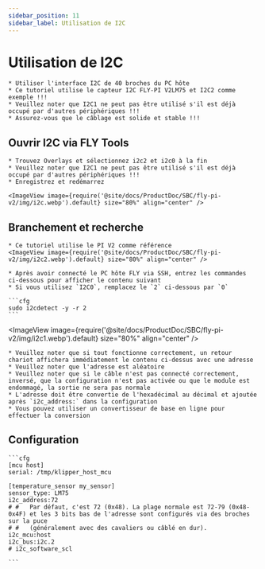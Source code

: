 ```yaml
---
sidebar_position: 11
sidebar_label: Utilisation de I2C
---
```







# Utilisation de I2C

    * Utiliser l'interface I2C de 40 broches du PC hôte
    * Ce tutoriel utilise le capteur I2C FLY-PI V2LM75 et I2C2 comme exemple !!!
    * Veuillez noter que I2C1 ne peut pas être utilisé s'il est déjà occupé par d'autres périphériques !!!
    * Assurez-vous que le câblage est solide et stable !!!

## Ouvrir I2C via FLY Tools

    * Trouvez Overlays et sélectionnez i2c2 et i2c0 à la fin
    * Veuillez noter que I2C1 ne peut pas être utilisé s'il est déjà occupé par d'autres périphériques !!!
    * Enregistrez et redémarrez

    <ImageView image={require('@site/docs/ProductDoc/SBC/fly-pi-v2/img/i2c.webp').default} size="80%" align="center" />


## Branchement et recherche
    * Ce tutoriel utilise le PI V2 comme référence
    <ImageView image={require('@site/docs/ProductDoc/SBC/fly-pi-v2/img/i2c2.webp').default} size="80%" align="center" />

    * Après avoir connecté le PC hôte FLY via SSH, entrez les commandes ci-dessous pour afficher le contenu suivant
    * Si vous utilisez `I2C0`, remplacez le `2` ci-dessous par `0`

    ```cfg
    sudo i2cdetect -y -r 2
    ```

<ImageView image={require('@site/docs/ProductDoc/SBC/fly-pi-v2/img/i2c1.webp').default} size="80%" align="center" />

    * Veuillez noter que si tout fonctionne correctement, un retour chariot affichera immédiatement le contenu ci-dessus avec une adresse
    * Veuillez noter que l'adresse est aléatoire
    * Veuillez noter que si le câble n'est pas connecté correctement, inversé, que la configuration n'est pas activée ou que le module est endommagé, la sortie ne sera pas normale
    * L'adresse doit être convertie de l'hexadécimal au décimal et ajoutée après `i2c_address:` dans la configuration
    * Vous pouvez utiliser un convertisseur de base en ligne pour effectuer la conversion

## Configuration

    ```cfg
    [mcu host]
    serial: /tmp/klipper_host_mcu

    [temperature_sensor my_sensor]
    sensor_type: LM75
    i2c_address:72
    # #   Par défaut, c'est 72 (0x48). La plage normale est 72-79 (0x48-0x4F) et les 3 bits bas de l'adresse sont configurés via des broches sur la puce
    # #   (généralement avec des cavaliers ou câblé en dur).
    i2c_mcu:host
    i2c_bus:i2c.2
    # i2c_software_scl

    ```
